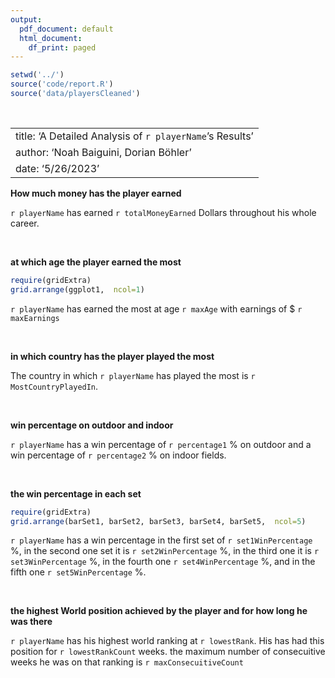 ```yaml
---
output:
  pdf_document: default
  html_document:
    df_print: paged
---
```


```r
setwd('../')
source('code/report.R')
source('data/playersCleaned')
```






<br>

---
title: 'A Detailed Analysis of `r playerName`'s Results'
author: 'Noah Baiguini, Dorian Böhler'
date: '5/26/2023'
---


**How much money has the player earned**

`r playerName`  has earned `r totalMoneyEarned` Dollars throughout his whole career. 

<br>

**at which age the player earned the most **

```r
require(gridExtra)
grid.arrange(ggplot1,  ncol=1)
```
`r playerName` has earned the most at age `r maxAge` with earnings of $ `r maxEarnings`

<br>

**in which country has the player played the most**

The country in which `r playerName` has played the most is `r MostCountryPlayedIn`.


<br>

**win percentage on outdoor and indoor**

`r playerName` has a win percentage of `r percentage1` % on outdoor and a win percentage of `r percentage2` % on indoor fields. 


<br>

**the win percentage in each set**

```r
require(gridExtra)
grid.arrange(barSet1, barSet2, barSet3, barSet4, barSet5,  ncol=5)

```

`r playerName` has a win percentage in the first set of `r set1WinPercentage` %, in the second one set it is `r set2WinPercentage` %, in the third one it is `r set3WinPercentage` %, in the fourth one `r set4WinPercentage` %, and in the fifth one `r set5WinPercentage` %.

<br>

**the highest World position achieved by the player and for how long he was there**

`r playerName` has his highest world ranking at `r lowestRank`. His has had this position for `r lowestRankCount` weeks. the maximum number of consecuitive weeks he was on that ranking is `r maxConsecuitiveCount`

<br>
